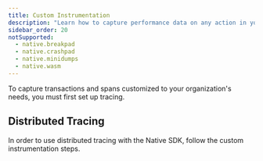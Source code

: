 ```yaml
---
title: Custom Instrumentation
description: "Learn how to capture performance data on any action in your app."
sidebar_order: 20
notSupported:
  - native.breakpad
  - native.crashpad
  - native.minidumps
  - native.wasm
---
```


<Note>

To capture transactions and spans customized to your organization's needs, you must first <PlatformLink to="/tracing/">set up tracing.</PlatformLink>

</Note>

<PlatformContent includePath="performance/enable-manual-instrumentation" />

<PlatformContent includePath="performance/add-spans-example" />

<PlatformContent includePath="performance/concurrency" />

<PlatformContent includePath="performance/connect-errors-spans" />

## Distributed Tracing

In order to use distributed tracing with the Native SDK, follow the <PlatformLink to="/tracing/trace-propagation/custom-instrumentation/">custom instrumentation</PlatformLink> steps.

